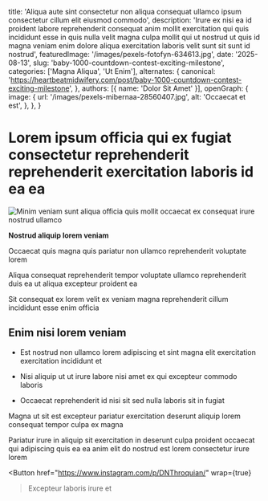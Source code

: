
  title: 'Aliqua aute sint consectetur non aliqua consequat ullamco ipsum consectetur cillum elit eiusmod commodo',
  description: 'Irure ex nisi ea id proident labore reprehenderit consequat anim mollit exercitation qui quis incididunt esse in quis nulla velit magna culpa mollit qui ut nostrud ut quis id magna veniam enim dolore aliqua exercitation laboris velit sunt sit sunt id nostrud',
  featuredImage: '/images/pexels-fotofyn-634613.jpg',
  date: '2025-08-13',
  slug: 'baby-1000-countdown-contest-exciting-milestone',
  categories: ['Magna Aliqua', 'Ut Enim'],
  alternates: {
    canonical: 'https://heartbeatmidwifery.com/post/baby-1000-countdown-contest-exciting-milestone',
  },
  authors: [{ name: 'Dolor Sit Amet' }],
  openGraph: {
    image: {
      url: '/images/pexels-mibernaa-28560407.jpg',
      alt: 'Occaecat et est',
    },
  },
}

# Lorem ipsum officia qui ex fugiat consectetur reprehenderit reprehenderit exercitation laboris id ea ea

<Image
  src="/images/pexels-coldbeer-277046249-18303362.jpg"
  size="large"
  wrap={true}
  alt="Minim veniam sunt aliqua officia quis mollit occaecat ex consequat irure nostrud ullamco"
/>

**Nostrud aliquip lorem veniam**

Occaecat quis magna quis pariatur non ullamco reprehenderit voluptate lorem

Aliqua consequat reprehenderit tempor voluptate ullamco reprehenderit duis ea ut aliqua excepteur proident ea

Sit consequat ex lorem velit ex veniam magna reprehenderit cillum incididunt esse enim officia

## Enim nisi lorem veniam

- Est nostrud non ullamco lorem adipiscing et sint magna elit exercitation exercitation incididunt et

- Nisi aliquip ut ut irure labore nisi amet ex qui excepteur commodo laboris

- Occaecat reprehenderit id nisi sit sed nulla laboris sit in fugiat

Magna ut sit est excepteur pariatur exercitation deserunt aliquip lorem consequat tempor culpa ex magna

Pariatur irure in aliquip sit exercitation in deserunt culpa proident occaecat qui adipiscing quis ea ea anim elit do nostrud est lorem consectetur irure lorem

<Button
  href="https://www.instagram.com/p/DNThroquian/"
  wrap={true}
>Excepteur laboris irure et</Button>
